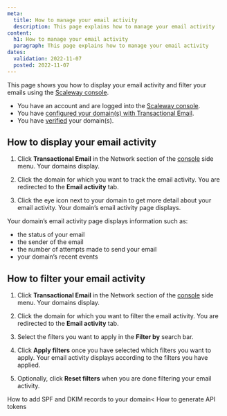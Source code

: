 ```yaml
---
meta:
  title: How to manage your email activity
  description: This page explains how to manage your email activity
content:
  h1: How to manage your email activity
  paragraph: This page explains how to manage your email activity
dates:
  validation: 2022-11-07
  posted: 2022-11-07
---
```


This page shows you how to display your email activity and filter your emails using the [Scaleway console](https://console.scaleway.com/).

<Message type="requirement">

  - You have an account and are logged into the [Scaleway console](https://console.scaleway.com/).
  - You have [configured your domain(s) with Transactional Email](/network/transactional-email/how-to/configure-domain-with-transactional-email).
  - You have [verified](/network/transactional-email/how-to/add-spf-dkim-records-to-your-domain) your domain(s).

</Message>

## How to display your email activity

1. Click **Transactional Email** in the Network section of the [console](https://console.scaleway.com/) side menu. Your domains display.

2. Click the domain for which you want to track the email activity. You are redirected to the **Email activity** tab.

3. Click the eye icon next to your domain to get more detail about your email activity. Your domain’s email activity page displays.

<Message type="note">

 Your domain’s email activity page displays information such as:

 - the status of your email
 - the sender of the email
 - the number of attempts made to send your email
 - your domain’s recent events

</Message>

## How to filter your email activity

1. Click **Transactional Email** in the Network section of the [console](https://console.scaleway.com/) side menu. Your domains display.

2. Click the domain for which you want to filter the email activity. You are redirected to the **Email activity** tab.

3. Select the filters you want to apply in the **Filter by** search bar.

    <Lightbox src="scaleway_filter_email_activity.webp" alt="" />

4. Click **Apply filters** once you have selected which filters you want to apply. Your email activity displays according to the filters you have applied.

    <Lightbox src="scaleway_filtered_emails.webp" alt="" />

5. Optionally, click **Reset filters** when you are done filtering your email activity.

<Lightbox src="scaleway_reset_filters.webp" alt="" />

<Navigation title="See Also">
  <PreviousButton to="/network/transactional-email/how-to/add-spf-dkim-records-to-your-domain/">How to add SPF and DKIM records to your domain<</PreviousButton>
  <NextButton to="/network/transactional-email/how-to/generate-api-tokens/">How to generate API tokens</NextButton>
</Navigation>

